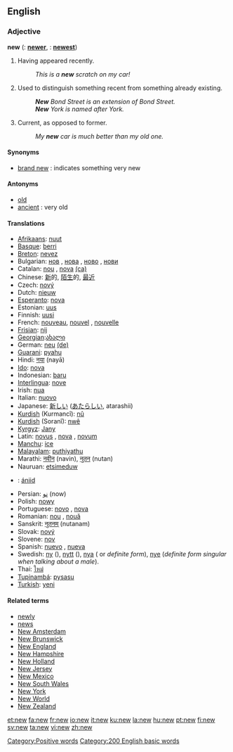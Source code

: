 ==English==

{{rank|three|put|once|167|new|years|always|another}}

===Adjective===
'''new'''  ({{compar}}: '''[[newer]]''', {{superl}}: '''[[newest]]''')
# Having appeared recently.
#: ''This is a '''new''' scratch on my car!''
# Used to distinguish something recent from something already existing.
#: '''''New''' Bond Street is an extension of Bond Street.''
#: '''''New''' York is named after York.''
# Current, as opposed to former.
#: ''My '''new''' car is much better than my old one.''

====Synonyms====
*[[brand new]] : indicates something very new

====Antonyms====
*[[old]]
*[[ancient]] : very old

====Translations====
*[[Afrikaans]]: [[nuut]]
*[[Basque]]: [[berri]]
*[[Breton]]: [[nevez]]
*Bulgarian: [[нов]] {{m}}, [[нова]] {{f}}, [[ново]] {{n}}, [[нови]] {{p}}
*Catalan: [[nou]] {{m}}, [[nova]] {{f}} [[:ca:nou|(ca)]]
*Chinese: [[新]]的, [[陌生]]的, [[最近]]
*Czech: [[nový]]
*Dutch: [[nieuw]]
*[[Esperanto]]: [[nova]]
*Estonian: [[uus]]
*Finnish: [[uusi]]
*French: [[nouveau]], [[nouvel]] {{m}}, [[nouvelle]] {{f}}
*[[Frisian]]: [[nij]]
*[[w:Georgian language|Georgian]]:[[:ka:ახალი|ახალი]]
*German: [[neu]] [[:de:neu|(de)]]
*[[Guarani]]: [[pyahu]]
*Hindi: [[नया]] (nayā)
*[[Ido]]: [[nova]]
*Indonesian: [[baru]]
*[[Interlingua]]: [[nove]]
*Irish: [[nua]]
*Italian: [[nuovo]]
*Japanese: [[新しい]] ([[あたらしい]], atarashii)
*[[Kurdish]] (Kurmancî): [[nû]]
*[[Kurdish]] (Soranî): [[nwê]]
*[[Kyrgyz]]: [[Jany]]
*Latin: [[novus]] {{m}}, [[nova]] {{f}}, [[novum]] {{n}}
*[[Manchu]]: [[ice]]
*[[Malayalam]]: [[puthiyathu]]
*Marathi: [[नवीन]] (navin), [[नुतन]] (nutan)
*Nauruan: [[etsimeduw]]
*{{nv}}: [[ániid]]
*Persian: [[نو]] (now)
*Polish: [[nowy]] {{m}}
*Portuguese: [[novo]] {{m}}, [[nova]] {{f}}
*Romanian: [[nou]] {{m}}, [[nouă]] {{f}}
*Sanskrit: [[नुतनम्]] (nutanam)
*Slovak: [[nový]]
*Slovene: [[nov]]
*Spanish: [[nuevo]] {{m}}, [[nueva]] {{f}}
*Swedish: [[ny]] ({{c}}), [[nytt]] ({{n}}), [[nya]] ({{p}} or ''definite form''), [[nye]] (''definite form singular when talking about a male'').
*Thai: [[ใหม่]]
*[[Tupinambá]]: [[pysasu]]
*[[Turkish]]: [[yeni]]
[[Category:Positive words]]

====Related terms====
*[[newly]]
*[[news]]<!-- is this related really? --><!-- most definitely -->
*[[New Amsterdam]]
*[[New Brunswick]]
*[[New England]]
*[[New Hampshire]]
*[[New Holland]]
*[[New Jersey]]
*[[New Mexico]]
*[[New South Wales]]
*[[New York]]
*[[New World]]
*[[New Zealand]]

[[Category:200 English basic words]]

[[et:new]]
[[fa:new]]
[[fr:new]]
[[io:new]]
[[it:new]]
[[ku:new]]
[[la:new]]
[[hu:new]]
[[pt:new]]
[[fi:new]]
[[sv:new]]
[[ta:new]]
[[vi:new]]
[[zh:new]]